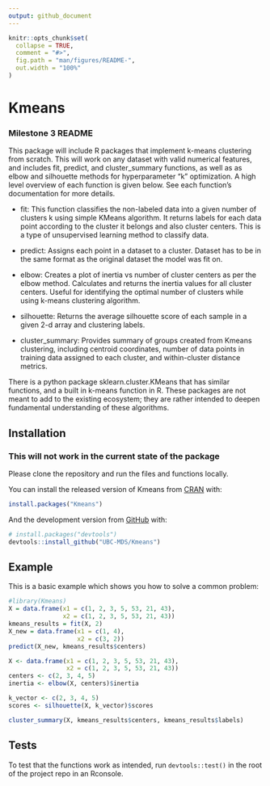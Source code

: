 ```yaml
---
output: github_document
---
```


<!-- README.md is generated from README.Rmd. Please edit that file -->

```r
knitr::opts_chunk$set(
  collapse = TRUE,
  comment = "#>",
  fig.path = "man/figures/README-",
  out.width = "100%"
)
```

# Kmeans

<!-- badges: start -->
<!-- badges: end -->

### Milestone 3 README

This package will include R packages that implement k-means clustering from scratch. This will work on any dataset with valid numerical features, and includes fit, predict, and cluster_summary functions, as well as as elbow and silhouette methods for hyperparameter “k” optimization. A high level overview of each function is given below. See each function's documentation for more details.

+ fit: This function classifies the non-labeled data into a given number of clusters k using simple KMeans algorithm. It returns labels for each data point according to the cluster it belongs and also cluster centers. This is a type of unsupervised learning method to classify data.

+ predict: Assigns each point in a dataset to a cluster. Dataset has to be in the same format as the original dataset the model was fit on.

+ elbow: Creates a plot of inertia vs number of cluster centers as per the elbow method. Calculates and returns the inertia values for all cluster centers. Useful for identifying the optimal number of clusters while using k-means clustering algorithm.

+ silhouette: Returns the average silhouette score of each sample in a given 2-d array and clustering labels.

+ cluster_summary: Provides summary of groups created from Kmeans clustering, including centroid coordinates, number of data points in training data assigned to each cluster, and within-cluster distance metrics.

There is a python package sklearn.cluster.KMeans that has similar functions, and a built in k-means function in R. These packages are not meant to add to the existing ecosystem; they are rather intended to deepen fundamental understanding of these algorithms.


## Installation

### This will not work in the current state of the package
Please clone the repository and run the files and functions locally.

You can install the released version of Kmeans from [CRAN](https://CRAN.R-project.org) with:

``` r
install.packages("Kmeans")
```

And the development version from [GitHub](https://github.com/) with:

``` r
# install.packages("devtools")
devtools::install_github("UBC-MDS/Kmeans")
```
## Example

This is a basic example which shows you how to solve a common problem:

```r
#library(Kmeans)
X = data.frame(x1 = c(1, 2, 3, 5, 53, 21, 43),
               x2 = c(1, 2, 3, 5, 53, 21, 43))
kmeans_results = fit(X, 2)
X_new = data.frame(x1 = c(1, 4),
                   x2 = c(3, 2))
predict(X_new, kmeans_results$centers)

X <- data.frame(x1 = c(1, 2, 3, 5, 53, 21, 43),
                x2 = c(1, 2, 3, 5, 53, 21, 43))
centers <- c(2, 3, 4, 5)
inertia <- elbow(X, centers)$inertia

k_vector <- c(2, 3, 4, 5)
scores <- silhouette(X, k_vector)$scores

cluster_summary(X, kmeans_results$centers, kmeans_results$labels)
```

## Tests

To test that the functions work as intended, run `devtools::test()` in the root of the project repo in an Rconsole.




